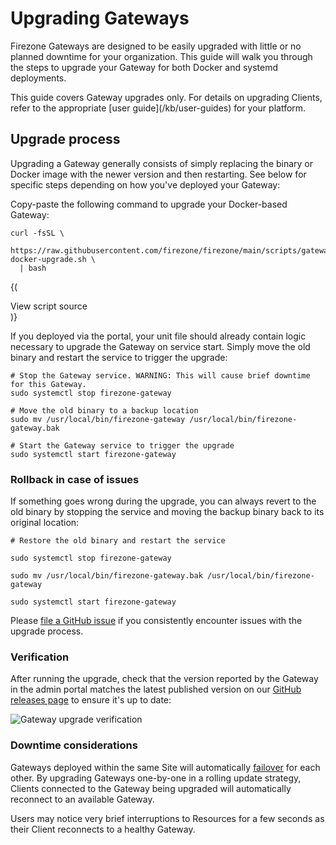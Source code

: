 
# Upgrading Gateways

Firezone Gateways are designed to be easily upgraded with little or no planned
downtime for your organization. This guide will walk you through the steps to
upgrade your Gateway for both Docker and systemd deployments.

<Alert color="info">
  This guide covers Gateway upgrades only. For details on upgrading Clients,
  refer to the appropriate [user guide](/kb/user-guides) for your platform.
</Alert>

## Upgrade process

Upgrading a Gateway generally consists of simply replacing the binary or Docker
image with the newer version and then restarting. See below for specific steps
depending on how you've deployed your Gateway:

<TabsGroup>
<TabsItem title="Docker" active>

Copy-paste the following command to upgrade your Docker-based Gateway:

```
curl -fsSL \
  https://raw.githubusercontent.com/firezone/firezone/main/scripts/gateway-docker-upgrade.sh \
  | bash
```

{(<div className="flex justify-end">

  <Link
    className="text-sm"
    href="https://github.com/firezone/firezone/blob/main/scripts/gateway-docker-upgrade.sh"
  >
    View script source
  </Link>
</div>)}

</TabsItem>
<TabsItem title="systemd">

If you deployed via the portal, your unit file should already contain logic
necessary to upgrade the Gateway on service start. Simply move the old binary
and restart the service to trigger the upgrade:

```
# Stop the Gateway service. WARNING: This will cause brief downtime for this Gateway.
sudo systemctl stop firezone-gateway

# Move the old binary to a backup location
sudo mv /usr/local/bin/firezone-gateway /usr/local/bin/firezone-gateway.bak

# Start the Gateway service to trigger the upgrade
sudo systemctl start firezone-gateway
```

### Rollback in case of issues

If something goes wrong during the upgrade, you can always revert to the old
binary by stopping the service and moving the backup binary back to its original
location:

```
# Restore the old binary and restart the service

sudo systemctl stop firezone-gateway

sudo mv /usr/local/bin/firezone-gateway.bak /usr/local/bin/firezone-gateway

sudo systemctl start firezone-gateway
```

Please
[file a GitHub issue](https://www.github.com/firezone/firezone/issues/new/choose)
if you consistently encounter issues with the upgrade process.

</TabsItem>
</TabsGroup>

### Verification

After running the upgrade, check that the version reported by the Gateway in the
admin portal matches the latest published version on our
[GitHub releases page](https://github.com/firezone/firezone/releases) to ensure
it's up to date:

<Image
  src="/images/kb/administer/upgrading/gateway-upgrade-verify.png"
  width={500}
  height={500}
  className="mx-auto"
  alt="Gateway upgrade verification"
/>

### Downtime considerations

Gateways deployed within the same Site will automatically
[failover](/kb/deploy/gateways#failover) for each other. By upgrading Gateways
one-by-one in a rolling update strategy, Clients connected to the Gateway being
upgraded will automatically reconnect to an available Gateway.

Users may notice very brief interruptions to Resources for a few seconds as
their Client reconnects to a healthy Gateway.

<SupportOptions />
